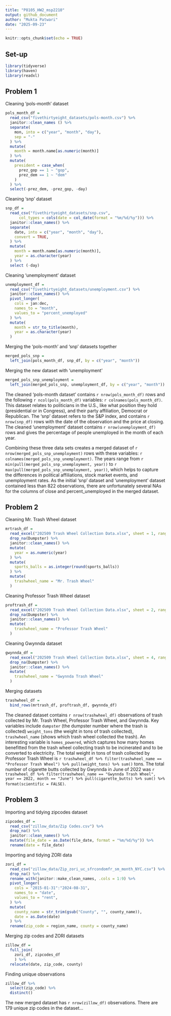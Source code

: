 ```yaml
---
title: "P8105_HW2_msp2210"
output: github_document
author: "Mukta Patwari"
date: "2025-09-23"
---
```


```r
knitr::opts_chunk$set(echo = TRUE)
```

## Set-up
```r
library(tidyverse)
library(haven)
library(readxl)
```

## Problem 1

Cleaning 'pols-month' dataset
```r
pols_month_df =
  read_csv("fivethirtyeight_datasets/pols-month.csv") %>% 
  janitor::clean_names () %>% 
  separate(
    mon, into = c("year", "month", "day"),
    sep = "-"
  ) %>% 
  mutate(
    month = month.name[as.numeric(month)]
  ) %>% 
  mutate(
    president = case_when(
      prez_gop == 1 ~ "gop",
      prez_dem == 1 ~ "dem"
    )
  ) %>% 
  select(-prez_dem, -prez_gop, -day)
```

Cleaning 'snp' dataset
```r
snp_df =
  read_csv("fivethirtyeight_datasets/snp.csv", 
      col_types = cols(date = col_date(format = "%m/%d/%y"))) %>% 
  janitor::clean_names() %>% 
  separate(
    date, into = c("year", "month", "day"),
    convert = TRUE,
  ) %>% 
  mutate(
    month = month.name[as.numeric(month)],
    year = as.character(year)
  ) %>% 
  select (-day)
```

Cleaning 'unemployment' dataset
```r
unemployment_df =
  read_csv("fivethirtyeight_datasets/unemployment.csv") %>% 
  janitor::clean_names() %>% 
  pivot_longer(
    cols = jan:dec,
    names_to = "month",
    values_to = "percent_unemployed"
  ) %>% 
  mutate(
    month = str_to_title(month),
    year = as.character(year)
  )
```

Merging the 'pols-month' and 'snp' datasets together
```r
merged_pols_snp =
  left_join(pols_month_df, snp_df, by = c("year", "month"))
```

Merging the new dataset with 'unemployment'
```r
merged_pols_snp_unemployment =
  left_join(merged_pols_snp, unemployment_df, by = c("year", "month"))
```

The cleaned 'pols-month dataset' contains `r nrow(pols_month_df)` rows and the following `r ncol(pols_month_df)` variables: `r colnames(pols_month_df)`. This dataset relates to politicians in the U.S., like what position they hold (presidential or in Congress), and their party affiliation, Democrat or Republican. The 'snp' dataset refers to the S&P index, and contains `r nrow(snp_df)` rows with the date of the observation and the price at closing. The cleaned 'unemployment' dataset contains `r nrow(unemployment_df)` rows and gives the percentage of people unemployed in the month of each year. 

Combining these three data sets creates a merged dataset of `r nrow(merged_pols_snp_unemployment)` rows with these variables: `r colnames(merged_pols_snp_unemployment)`. The years range from `r min(pull(merged_pols_snp_unemployment, year))` to `r max(pull(merged_pols_snp_unemployment, year))`, which helps to capture the differences in political affiliations, stock market events, and unemployment rates. As the initial 'snp' dataset and 'unemployment' dataset contained less than 822 observations, there are unfortunately several NAs for the columns of close and percent_unemployed in the merged dataset. 

## Problem 2

Cleaning Mr. Trash Wheel dataset
```r
mrtrash_df =
  read_excel("202509 Trash Wheel Collection Data.xlsx", sheet = 1, range = "A2:N709", col_names = TRUE, na = c("NA", ".", "")) %>%
  drop_na(Dumpster) %>% 
  janitor::clean_names() %>%
  mutate(
    year = as.numeric(year)
  ) %>% 
  mutate(
    sports_balls = as.integer(round(sports_balls))
  ) %>% 
  mutate(
    trashwheel_name = "Mr. Trash Wheel"
  )
```

Cleaning Professor Trash Wheel dataset
```r
proftrash_df =
  read_excel("202509 Trash Wheel Collection Data.xlsx", sheet = 2, range = "A2:M134", col_names = TRUE, na = c("NA", ".", "")) %>% 
  drop_na(Dumpster) %>% 
  janitor::clean_names() %>%
  mutate(
    trashwheel_name = "Professor Trash Wheel"
  )
```

Cleaning Gwynnda dataset
```r
gwynnda_df =
  read_excel("202509 Trash Wheel Collection Data.xlsx", sheet = 4, range = "A2:L351", col_names = TRUE, na = c("NA", ".", "")) %>% 
  drop_na(Dumpster) %>% 
  janitor::clean_names() %>%
  mutate(
    trashwheel_name = "Gwynnda Trash Wheel"
  )
```

Merging datasets
```r
trashwheel_df =
  bind_rows(mrtrash_df, proftrash_df, gwynnda_df)
```

The cleaned dataset contains `r nrow(trashwheel_df)` observations of trash collected by Mr. Trash Wheel, Professor Trash Wheel, and Gwynnda. Key variables include `dumpster` (the dumpster number where the trash is collected) `weight_tons` (the weight in tons of trash collected), `trashwheel_name` (shows which trash wheel collected the trash). An interesting variable is `homes_powered`, which captures how many homes benefitted from the trash wheel collecting trash to be incinerated and to be converted to electricity. The total weight in tons of trash collected by Professor Trash Wheel is `r trashwheel_df %>% filter(trashwheel_name == "Professor Trash Wheel") %>% pull(weight_tons) %>% sum()` tons. The total number of cigarette butts collected by Gwynnda in June of 2022 was `r trashwheel_df %>% filter(trashwheel_name == "Gwynnda Trash Wheel", year == 2022, month == "June") %>% pull(cigarette_butts) %>% sum() %>% format(scientific = FALSE)`.

## Problem 3

Importing and tidying zipcodes dataset
```r
zipcodes_df =
  read_csv("zillow_data/Zip Codes.csv") %>%
  drop_na() %>% 
  janitor::clean_names() %>% 
  mutate(file_date = as.Date(file_date, format = "%m/%d/%y")) %>% 
  rename(date = file_date)
```

Importing and tidying ZORI data
```r
zori_df =
  read_csv("zillow_data/Zip_zori_uc_sfrcondomfr_sm_month_NYC.csv") %>% 
  drop_na() %>% 
  rename_with(janitor::make_clean_names, .cols = 1:9) %>% 
  pivot_longer(
    cols = "2015-01-31":"2024-08-31",
    names_to = "date",
    values_to = "rent",
  ) %>% 
  mutate(
    county_name = str_trim(gsub("County", "", county_name)),
    date = as.Date(date)
  ) %>% 
  rename(zip_code = region_name, county = county_name)
```

Merging zip codes and ZORI datasets
```r
zillow_df =
  full_join(
    zori_df, zipcodes_df
    ) %>%
  relocate(date, zip_code, county)
```

Finding unique observations
```r
zillow_df %>% 
  select(zip_code) %>% 
  distinct()
```


The new merged dataset has `r nrow(zillow_df)` observations. There are 179 unique zip codes in the dataset...